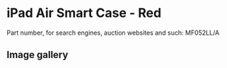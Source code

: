 
# iPad Air Smart Case - Red

Part number, for search engines, auction websites and such: MF052LL/A

## Image gallery

<div style={{ width: '100%', maxWidth: '768px' }}>
<GalleryComponent
    images={[
      {
        original: "/everysource/MF052.webp",
        thumbnail: "/everypreview/MF052.webp",
      },
      {
        original: "/everysource/MF052_AV1_SILVER.webp",
        thumbnail: "/everypreview/MF052_AV1_SILVER.webp",
      },
      {
        original: "/everysource/MF052_AV1_SPACE_GRAY.webp",
        thumbnail: "/everypreview/MF052_AV1_SPACE_GRAY.webp",
      },
      {
        original: "/everysource/MF052_AV3.webp",
        thumbnail: "/everypreview/MF052_AV3.webp",
      },
      {
        original: "/everysource/MF052_AV4.webp",
        thumbnail: "/everypreview/MF052_AV4.webp",
      },
      {
        original: "/everysource/MF052_AV5.webp",
        thumbnail: "/everypreview/MF052_AV5.webp",
      },
      {
        original: "/everysource/MF052_AV6.webp",
        thumbnail: "/everypreview/MF052_AV6.webp",
      }
    ]}
  />
</div>